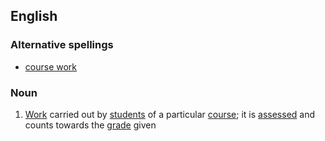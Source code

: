 ==English==
{{wikipedia}}

===Alternative spellings===
* [[course work]]

===Noun===
{{en-noun|-}}

# [[work|Work]] carried out by [[student]]s of a particular [[course]]; it is [[assess]]ed and counts towards the [[grade]] given